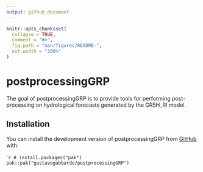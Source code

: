 ```yaml
---
output: github_document
---
```


<!-- README.md is generated from README.Rmd. Please edit that file -->

```r
knitr::opts_chunk$set(
  collapse = TRUE,
  comment = "#>",
  fig.path = "man/figures/README-",
  out.width = "100%"
)
```

# postprocessingGRP

<!-- badges: start -->
<!-- badges: end -->

The goal of postprocessingGRP is to provide tools for performing post-processing on hydrological forecasts generated by the GR5H_RI model.

## Installation

You can install the development version of postprocessingGRP from [GitHub](https://github.com/) with:

``` r
# install.packages("pak")
pak::pak("gustavogabbardo/postprocessingGRP")
``
